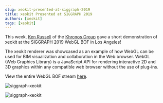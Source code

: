 ```yaml
---
slug: xeokit-presented-at-siggraph-2019
title: xeokit Presented at SIGGRAPH 2019
authors: [xeokit]
tags: [xeokit]
---
```


This week, [Ken Russell](https://twitter.com/gfxprogrammer) of the [Khronos Group](https://www.khronos.org/) gave a short demonstration of xeokit at the SIGGRAPH 2019 WebGL BOF in Los Angeles!

The xeokit renderer was showcased as an example of how WebGL can be used for BIM visualization and collaboration in the Web browser. WebGL (Web Graphics Library) is a JavaScript API for rendering interactive 2D and 3D graphics within any compatible web browser without the use of plug-ins.

View the entire WebGL BOF stream [here](https://www.youtube.com/watch?v=WPsf2NWPu_Y&feature=youtu.be).

![siggraph-xeokit](siggraph-xeokit1.png)

![siggraph-xeokit](siggraph-xeokit2.png)
